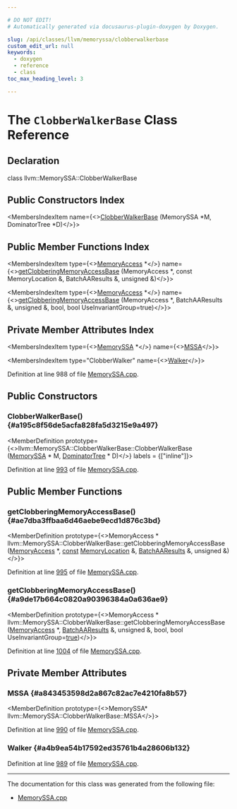 ```yaml
---

# DO NOT EDIT!
# Automatically generated via docusaurus-plugin-doxygen by Doxygen.

slug: /api/classes/llvm/memoryssa/clobberwalkerbase
custom_edit_url: null
keywords:
  - doxygen
  - reference
  - class
toc_max_heading_level: 3

---
```





# The `ClobberWalkerBase` Class Reference

<DoxygenPage pluginConfig={pluginConfig}>



## Declaration

<CodeBlock>class llvm::MemorySSA::ClobberWalkerBase</CodeBlock>

## Public Constructors Index

<MembersIndex>

<MembersIndexItem
  name={<><a href="#a195c8f56de5acfa828fa5d3215e9a497">ClobberWalkerBase</a> (MemorySSA &#42;M, DominatorTree &#42;D)</>}>
</MembersIndexItem>

</MembersIndex>

## Public Member Functions Index

<MembersIndex>

<MembersIndexItem
  type={<><a href="/docs/api/classes/llvm/memoryaccess">MemoryAccess</a> &#42;</>}
  name={<><a href="#ae7dba3ffbaa6d46aebe9ecd1d876c3bd">getClobberingMemoryAccessBase</a> (MemoryAccess &#42;, const MemoryLocation &amp;, BatchAAResults &amp;, unsigned &amp;)</>}>
</MembersIndexItem>

<MembersIndexItem
  type={<><a href="/docs/api/classes/llvm/memoryaccess">MemoryAccess</a> &#42;</>}
  name={<><a href="#a9de17b664c0820a90396384a0a636ae9">getClobberingMemoryAccessBase</a> (MemoryAccess &#42;, BatchAAResults &amp;, unsigned &amp;, bool, bool UseInvariantGroup=true)</>}>
</MembersIndexItem>

</MembersIndex>

## Private Member Attributes Index

<MembersIndex>

<MembersIndexItem
  type={<><a href="/docs/api/classes/llvm/memoryssa">MemorySSA</a> &#42;</>}
  name={<><a href="#a843453598d2a867c82ac7e4210fa8b57">MSSA</a></>}>
</MembersIndexItem>

<MembersIndexItem
  type="ClobberWalker"
  name={<><a href="#a4b9ea54b17592ed35761b4a28606b132">Walker</a></>}>
</MembersIndexItem>

</MembersIndex>


Definition at line 988 of file <a href="/docs/api/files/lib/lib/analysis/memoryssa-cpp">MemorySSA.cpp</a>.

<SectionDefinition>

## Public Constructors

### ClobberWalkerBase() {#a195c8f56de5acfa828fa5d3215e9a497}

<MemberDefinition
  prototype={<>llvm::MemorySSA::ClobberWalkerBase::ClobberWalkerBase (<a href="/docs/api/classes/llvm/memoryssa">MemorySSA</a> &#42; M, <a href="/docs/api/classes/llvm/dominatortree">DominatorTree</a> &#42; D)</>}
  labels = {["inline"]}>

Definition at line <a href="/docs/api/files/lib/lib/analysis/memoryssa-cpp/#l00993">993</a> of file <a href="/docs/api/files/lib/lib/analysis/memoryssa-cpp">MemorySSA.cpp</a>.
</MemberDefinition>

</SectionDefinition>

<SectionDefinition>

## Public Member Functions

### getClobberingMemoryAccessBase() {#ae7dba3ffbaa6d46aebe9ecd1d876c3bd}

<MemberDefinition
  prototype={<>MemoryAccess &#42; llvm::MemorySSA::ClobberWalkerBase::getClobberingMemoryAccessBase (<a href="/docs/api/classes/llvm/memoryaccess">MemoryAccess</a> &#42;, <a href="/docs/api/files/lib/lib/target/lib/target/aarch64/aarch64promoteconstant-cpp/#a90f8350fecae261c25be85d38b451bff">const</a> <a href="/docs/api/classes/llvm/memorylocation">MemoryLocation</a> &amp;, <a href="/docs/api/classes/llvm/batchaaresults">BatchAAResults</a> &amp;, unsigned &amp;)</>}>

Definition at line <a href="/docs/api/files/lib/lib/analysis/memoryssa-cpp/#l00995">995</a> of file <a href="/docs/api/files/lib/lib/analysis/memoryssa-cpp">MemorySSA.cpp</a>.
</MemberDefinition>

### getClobberingMemoryAccessBase() {#a9de17b664c0820a90396384a0a636ae9}

<MemberDefinition
  prototype={<>MemoryAccess &#42; llvm::MemorySSA::ClobberWalkerBase::getClobberingMemoryAccessBase (<a href="/docs/api/classes/llvm/memoryaccess">MemoryAccess</a> &#42;, <a href="/docs/api/classes/llvm/batchaaresults">BatchAAResults</a> &amp;, unsigned &amp;, bool, bool UseInvariantGroup=<a href="/docs/api/files/lib/lib/analysis/basicaliasanalysis-cpp/#af6d5cafbdfc5313e65d990120021a3ec">true</a>)</>}>

Definition at line <a href="/docs/api/files/lib/lib/analysis/memoryssa-cpp/#l01004">1004</a> of file <a href="/docs/api/files/lib/lib/analysis/memoryssa-cpp">MemorySSA.cpp</a>.
</MemberDefinition>

</SectionDefinition>

<SectionDefinition>

## Private Member Attributes

### MSSA {#a843453598d2a867c82ac7e4210fa8b57}

<MemberDefinition
  prototype={<>MemorySSA&#42; llvm::MemorySSA::ClobberWalkerBase::MSSA</>}>

Definition at line <a href="/docs/api/files/lib/lib/analysis/memoryssa-cpp/#l00990">990</a> of file <a href="/docs/api/files/lib/lib/analysis/memoryssa-cpp">MemorySSA.cpp</a>.
</MemberDefinition>

### Walker {#a4b9ea54b17592ed35761b4a28606b132}

<MemberDefinition
  prototype="ClobberWalker llvm::MemorySSA::ClobberWalkerBase::Walker">

Definition at line <a href="/docs/api/files/lib/lib/analysis/memoryssa-cpp/#l00989">989</a> of file <a href="/docs/api/files/lib/lib/analysis/memoryssa-cpp">MemorySSA.cpp</a>.
</MemberDefinition>

</SectionDefinition>

<hr/>

The documentation for this class was generated from the following file:

<ul>
<li><a href="/docs/api/files/lib/lib/analysis/memoryssa-cpp">MemorySSA.cpp</a></li>
</ul>

</DoxygenPage>

